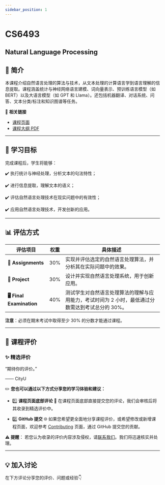 ```yaml
---
sidebar_position: 1
---
```


# CS6493
## Natural Language Processing

## **📘 简介**
本课程介绍自然语言处理的算法与技术，从文本处理的计算语言学到语言理解的信息提取。课程涵盖统计与神经网络语言建模、词向量表示、预训练语言模型（如 BERT）以及大语言模型（如 GPT 和 Llama）。还包括机器翻译、对话系统、问答、文本分类/标注和知识图谱等任务。

🔗 **相关链接**
- [课程页面](https://www.cityu.edu.hk/catalogue/pg/202425/course/CS6493.htm)
- [课程大纲 PDF](https://www.cityu.edu.hk/catalogue/pg/202425/course/CS6493.pdf)

---

## **🎯 学习目标**

完成课程后，学生将能够：

✔️ 执行统计与神经处理，分析文本的句法特性；

✔️ 进行信息提取，理解文本的语义；

✔️ 评估自然语言处理技术在现实问题中的有效性；

✔️ 应用自然语言处理技术，开发创新的应用。

---

## **📊 评估方式**

| **评估项目**              | **权重** | **具体描述**                                                                                       |
|--------------------------|---------|---------------------------------------------------------------------------------------------------|
| **📝 Assignments**         | 30%     | 实现并评估选定的自然语言处理算法，并分析其在实际问题中的效果。                                          |
| **📄 Project**             | 30%     | 设计并实现自然语言处理系统，用于创新应用。                                                          |
| **🖥️ Final Examination**    | 40%     | 测试学生对自然语言处理算法的理解与应用能力，考试时间为 2 小时，最低通过分数需达到考试总分的 30%。            |

**注意**：必须在期末考试中取得至少 30% 的分数才能通过课程。

---

## **💬 课程评价**

### ✨ **精选评价**
<div className={commentStyles.commentBox}>
    <p className={commentStyles.commentText}>
        “期待你的评价。”
    </p>
    <p className={commentStyles.commentAuthor}>—— CityU</p>
</div>

✏️ **您也可以通过以下方式分享您的学习体验和建议：**

- 1️⃣ **课程页面底部评论**
💬 在课程页面底部直接提交您的评论，我们会审核后将其收录到精选评价中。

- 2️⃣ **GitHub 提交**
🌐 如果您希望更全面地分享课程评价，或希望修改或新增课程页面，欢迎参考 [Contributing](https://penjc.github.io/cityU-navigator/contributing) 页面，通过 GitHub 提交您的贡献。

**⚠️ 提醒**：
若您认为收录的评价内容涉及侵权，请[联系我们](https://github.com/penjc/cityU-navigator/issues)。我们将迅速核实并处理。


---

## **💡 加入讨论**

在下方评论分享您的评价、问题或经验👇
<Utterances />